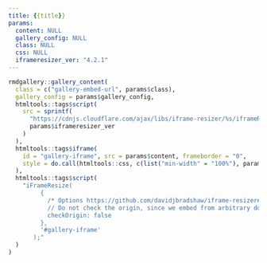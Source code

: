 ```yaml
---
title: {{title}}
params:
  content: NULL
  gallery_config: NULL
  class: NULL
  css: NULL
  iframeresizer_ver: "4.2.1"
---
```


```r
rmdgallery::gallery_content(
  class = c("gallery-embed-url", params$class),
  gallery_config = params$gallery_config,
  htmltools::tags$script(
    src = sprintf(
      "https://cdnjs.cloudflare.com/ajax/libs/iframe-resizer/%s/iframeResizer.min.js",
      params$iframeresizer_ver
    )
  ),
  htmltools::tags$iframe(
    id = "gallery-iframe", src = params$content, frameborder = "0",
    style = do.call(htmltools::css, c(list("min-width" = "100%"), params$css))
  ),
  htmltools::tags$script(
    "iFrameResize(
         {
           /* Options https://github.com/davidjbradshaw/iframe-resizer#api-documentation */
           // Do not check the origin, since we embed from arbitrary domains
           checkOrigin: false
         },
         '#gallery-iframe'
       );"
  )
)
```
